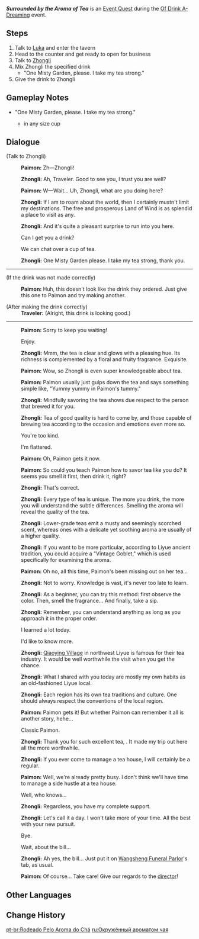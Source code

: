 {{Quest Infobox
|id            = 70507
|image         = Event Quest Surrounded by the Aroma of Tea.png
|type          = World
|region        = Mondstadt
|area          = Starfell Valley
|subarea       = Mondstadt City
|event_name    = Of Drink A-Dreaming
|requirement   = Complete [[When They Take Off Their Armor]] and [[Fine Wine From Yesterday]]
|startLocation = [[City of Mondstadt]], [[Mondstadt]]
|next          = 
|rewards       = Primogem*30;Mora*20,000
|otherRewards  = 
|characters    = Paimon; Traveler; Zhongli
|voiced        = yes
}}
'''''Surrounded by the Aroma of Tea''''' is an [[Event Quest]] during the [[Of Drink A-Dreaming]] event.

==Steps==
# Talk to [[Luka]] and enter the tavern
# Head to the counter and get ready to open for business
# Talk to [[Zhongli]]
# Mix Zhongli the specified drink
#* "One Misty Garden, please. I take my tea strong."
# Give the drink to Zhongli

==Gameplay Notes==
* "One Misty Garden, please. I take my tea strong."
** {{Ingredient|Tea|4+}} in any size cup

==Dialogue==
{{Quest Description|"There seems to be a very unusual customer in the tavern..."<br>"Well, it isn't everyday that someone piques your interest. How about we go check this person out together?"<br>"Forget it... I wouldn't dare to utter a word in front of him even if I went."}}
{{Dialogue Start}}
:{{Black Screen|Another familiar face has arrived at the tavern.}}
;(Talk to Zhongli)
:{{A|vo eqtj005 1 paimon 01.ogg}} '''Paimon:''' Zh&mdash;Zhongli!
:{{A|vo eqtj005 1 zhongli 01.ogg}} '''Zhongli:''' Ah, Traveler. Good to see you, I trust you are well?
:{{A|vo eqtj005 1 paimon 02.ogg}} '''Paimon:''' W&mdash;Wait... Uh, Zhongli, what are you doing here?
:{{A|vo eqtj005 1 zhongli 02.ogg}} '''Zhongli:''' If I am to roam about the world, then I certainly mustn't limit my destinations. The free and prosperous Land of Wind is as splendid a place to visit as any.
:{{A|vo eqtj005 1 zhongli 03.ogg}} '''Zhongli:''' And it's quite a pleasant surprise to run into you here.
:{{DIcon}} Can I get you a drink?
:{{DIcon}} We can chat over a cup of tea.
:{{A|vo eqtj005 1 zhongli 04.ogg}} '''Zhongli:''' One Misty Garden please. I take my tea strong, thank you.
----
;(If the drink was not made correctly)
:{{A|Vo eqtj002 3 paimon 01.ogg}} '''Paimon:''' Huh, this doesn't look like the drink they ordered. Just give this one to Paimon and try making another.

;(After making the drink correctly)
:'''Traveler:''' (Alright, this drink is looking good.)
----
:{{A|vo eqtj005 2 paimon 01.ogg}} '''Paimon:''' Sorry to keep you waiting!
:{{DIcon}} Enjoy.
:{{A|vo eqtj005 2 zhongli 01.ogg}} '''Zhongli:''' Mmm, the tea is clear and glows with a pleasing hue. Its richness is complemented by a floral and fruity fragrance. Exquisite.
:{{A|vo eqtj005 2 paimon 02.ogg}} '''Paimon:''' Wow, so Zhongli is even super knowledgeable about tea.
:{{A|vo eqtj005 2 paimon 03.ogg}} '''Paimon:''' Paimon usually just gulps down the tea and says something simple like, "Yummy yummy in Paimon's tummy."
:{{A|vo eqtj005 2 zhongli 02.ogg}} '''Zhongli:''' Mindfully savoring the tea shows due respect to the person that brewed it for you.
:{{A|vo eqtj005 2 zhongli 03.ogg}} '''Zhongli:''' Tea of good quality is hard to come by, and those capable of brewing tea according to the occasion and emotions even more so.
:{{DIcon}} You're too kind.
:{{DIcon}} I'm flattered.
:{{A|vo eqtj005 2 paimon 04.ogg}} '''Paimon:''' Oh, Paimon gets it now.
:{{A|vo eqtj005 2 paimon 05.ogg}} '''Paimon:''' So could you teach Paimon how to savor tea like you do? It seems you smell it first, then drink it, right?
:{{A|vo eqtj005 2 zhongli 04.ogg}} '''Zhongli:''' That's correct.
:{{A|vo eqtj005 2 zhongli 05.ogg}} '''Zhongli:''' Every type of tea is unique. The more you drink, the more you will understand the subtle differences. Smelling the aroma will reveal the quality of the tea.
:{{A|vo eqtj005 2 zhongli 06.ogg}} '''Zhongli:''' Lower-grade teas emit a musty and seemingly scorched scent, whereas ones with a delicate yet soothing aroma are usually of a higher quality.
:{{A|vo eqtj005 2 zhongli 07.ogg}} '''Zhongli:''' If you want to be more particular, according to Liyue ancient tradition, you could acquire a "Vintage Goblet," which is used specifically for examining the aroma.
:{{A|vo eqtj005 2 paimon 06.ogg}} '''Paimon:''' Oh no, all this time, Paimon's been missing out on her tea...
:{{A|vo eqtj005 2 zhongli 08.ogg}} '''Zhongli:''' Not to worry. Knowledge is vast, it's never too late to learn.
:{{A|vo eqtj005 2 zhongli 09.ogg}} '''Zhongli:''' As a beginner, you can try this method: first observe the color. Then, smell the fragrance... And finally, take a sip.
:{{A|vo eqtj005 2 zhongli 10.ogg}} '''Zhongli:''' Remember, you can understand anything as long as you approach it in the proper order.
:{{DIcon}} I learned a lot today.
:{{DIcon}} I'd like to know more.
:{{A|vo eqtj005 2 zhongli 11.ogg}} '''Zhongli:''' [[Qiaoying Village]] in northwest Liyue is famous for their tea industry. It would be well worthwhile the visit when you get the chance.
:{{A|vo eqtj005 2 zhongli 12.ogg}} '''Zhongli:''' What I shared with you today are mostly my own habits as an old-fashioned Liyue local.
:{{A|vo eqtj005 2 zhongli 13.ogg}} '''Zhongli:''' Each region has its own tea traditions and culture. One should always respect the conventions of the local region.
:{{A|vo eqtj005 2 paimon 07.ogg}} '''Paimon:''' Paimon gets it! But whether Paimon can remember it all is another story, hehe...
:{{DIcon}} Classic Paimon.
:{{A|vo eqtj005 2 zhongli 14.ogg}} '''Zhongli:''' Thank you for such excellent tea, {{Traveler}}. It made my trip out here all the more worthwhile.
:{{A|vo eqtj005 2 zhongli 15.ogg}} '''Zhongli:''' If you ever come to manage a tea house, I will certainly be a regular.
:{{A|vo eqtj005 2 paimon 08.ogg}} '''Paimon:''' Well, we're already pretty busy. I don't think we'll have time to manage a side hustle at a tea house.
:{{DIcon}} Well, who knows...
:{{A|vo eqtj005 2 zhongli 16.ogg}} '''Zhongli:''' Regardless, you have my complete support.
:{{A|vo eqtj005 2 zhongli 17.ogg}} '''Zhongli:''' Let's call it a day. I won't take more of your time. All the best with your new pursuit.
:{{DIcon}} Bye.
:{{DIcon}} Wait, about the bill...
:{{A|vo eqtj005 2 zhongli 18.ogg}} '''Zhongli:''' Ah yes, the bill... Just put it on [[Wangsheng Funeral Parlor]]'s tab, as usual.
:{{A|vo eqtj005 2 paimon 09.ogg}} '''Paimon:''' Of course... Take care! Give our regards to the [[Hu Tao|director]]!
{{Dialogue End}}

==Other Languages==
{{Other Languages
|en      = Surrounded by the Aroma of Tea
|zhs     = 茶香氤氲间
|zhs_rm  = Chá Xiāng Yīnyūn Jiān
|zht     = 茶香氤氳間
|zht_rm  = Chá Xiāng Yīnyūn Jiān
|zh_tl   = Room With the Enshrouding Scent of Tea
|ja      = たちこめる茶の香り
|ja_rm   = Tachikomeru Cha no Kaori
|ja_tl   = Enshrouding Scent of Tea
|ko      = 자욱한 차 향기
|ko_rm   = Ja'ukan Cha Hyanggi
|ko_tl   = Thick Tea Aroma
|es      = La fragancia del té
|es_tl   = The Fragrance of Tea
|fr      = Un arôme de thé dans l'air
|fr_tl   = An Aroma of Tea in the Air
|ru      = Окружённый ароматом чая
|ru_tl   = Surrounded by the Aroma of Tea
|th      = กลิ่นชาที่หอมอบอวล
|th_rm   = Klin Cha thi Hom Op-uan
|th_tl   = Scent of Fragrant Tea
|vi      = Hương Trà Phảng Phất
|vi_tl   = 
|de      = Umgeben vom Teeduft
|de_tl   = Surrounded by Tea Aroma
|id      = Semerbak Aroma Teh
|id_tl   = Fragrant Aroma of Tea
|pt      = Rodeado Pelo Aroma do Chá
|pt_tl   = Surrounded by the Aroma of Tea
}}

==Change History==
{{Change History|2.5}}

[[pt-br:Rodeado Pelo Aroma do Chá]]
[[ru:Окружённый ароматом чая]]